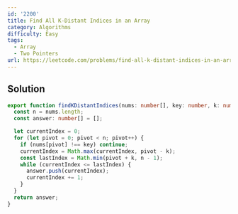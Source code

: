 ```yaml
---
id: '2200'
title: Find All K-Distant Indices in an Array
category: Algorithms
difficulty: Easy
tags:
  - Array
  - Two Pointers
url: https://leetcode.com/problems/find-all-k-distant-indices-in-an-array
---
```


## Solution

```typescript showLineNumbers
export function findKDistantIndices(nums: number[], key: number, k: number): number[] {
  const n = nums.length;
  const answer: number[] = [];

  let currentIndex = 0;
  for (let pivot = 0; pivot < n; pivot++) {
    if (nums[pivot] !== key) continue;
    currentIndex = Math.max(currentIndex, pivot - k);
    const lastIndex = Math.min(pivot + k, n - 1);
    while (currentIndex <= lastIndex) {
      answer.push(currentIndex);
      currentIndex += 1;
    }
  }
  return answer;
}
```
